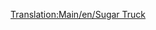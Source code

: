 [[Translation:Main/en/Sugar Truck]]{{Template:Vagones/Es
|Imagen=[[File:en/Sugartruck.png]]
|Nombre=Vagón de Azúcar
|PrecioNormal=2.062 € (1.031 £)
|PesoNormal=19 / 49 t
|CapacidadNormal=30 t de azúcar
|PrecioMono="
|PesoMono=19 / 54 t
|CapacidadMono=
|PrecioMag="
|PesoMag=19 / 56 t
|CapacidadMag=
|Descripción=El '''vagón de azúcar''' es necesario para transportar [[Main/es/Azúcar|azúcar]] desde las [[Main/es/Mina de azúcar|minas de azúcar]] hasta las [[Main/es/Fábrica de dulces|fábricas de dulces]] en el clima [[Main/en/Climas/Es#Fantasía|fantasía]].
}}